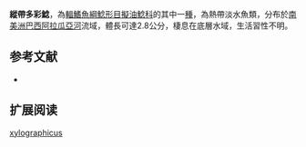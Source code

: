 {{Speciesbox
| name = 縱帶多彩鯰
| image = 
| image_width = 250px
| status = NE
| status_system = IUCN3.1
| genus = Microglanis
| species = xylographicus
| authority = [[Ruiz_&_Shibatta|Ruiz & Shibatta]], 2011
| synonyms = 
}}
'''縱帶多彩鯰'''，為[[輻鰭魚綱|輻鰭魚綱]][[鯰形目|鯰形目]][[擬油鯰科|擬油鯰科]]的其中一[[種|種]]，為熱帶淡水魚類，分布於[[南美洲|南美洲]][[巴西|巴西]][[阿拉瓜亞河|阿拉瓜亞河]]流域，體長可達2.8公分，棲息在底層水域，生活習性不明。
==参考文献==
*{{FishBase_species|genus=Microglanis|species=xylographicus|year=2015|month=4}}

== 扩展阅读 ==
{{refbegin}}
{{wikispecies-inline|Microglanis xylographicus|縱帶多彩鯰}}
{{refend}}
{{Taxonbar|from=Q13853031}}

[[Category:多彩鯰屬|xylographicus]]